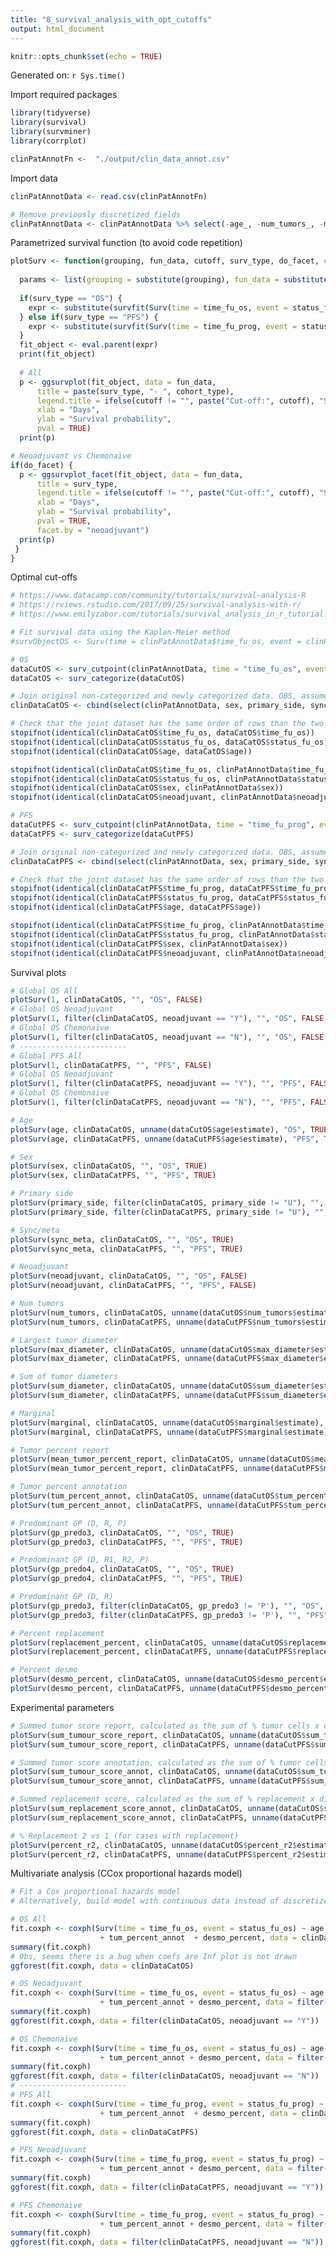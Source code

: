 ```yaml
---
title: "8_survival_analysis_with_opt_cutoffs"
output: html_document
---
```


```r
knitr::opts_chunk$set(echo = TRUE)
```

Generated on: `r Sys.time()`

Import required packages
```r
library(tidyverse)
library(survival)
library(survminer)
library(corrplot)
```

```r
clinPatAnnotFn <-  "./output/clin_data_annot.csv"
```

Import data
```r
clinPatAnnotData <- read.csv(clinPatAnnotFn)

# Remove previously discretized fields
clinPatAnnotData <- clinPatAnnotData %>% select(-age_, -num_tumors_, -max_tum_diameter, -sum_tum_diameter, -marginal0, -marginal1, -marginal01, -tum_percent_report, -tum_score_report, -tum_percent_annot_, -tum_score_annot_, -replacement, -replacement_score, -desmo95, -desmo10050, -r2_group)
```

Parametrized survival function (to avoid code repetition)
```r
plotSurv <- function(grouping, fun_data, cutoff, surv_type, do_facet, cohort_type = "All") {
  
  params <- list(grouping = substitute(grouping), fun_data = substitute(fun_data))
  
  if(surv_type == "OS") {
    expr <- substitute(survfit(Surv(time = time_fu_os, event = status_fu_os,) ~ grouping, data = fun_data), params)
  } else if(surv_type == "PFS") {
    expr <- substitute(survfit(Surv(time = time_fu_prog, event = status_fu_prog,) ~ grouping, data = fun_data), params)
  }
  fit_object <- eval.parent(expr)
  print(fit_object)
  
  # All
  p <- ggsurvplot(fit_object, data = fun_data,
      title = paste(surv_type, "- ", cohort_type),
      legend.title = ifelse(cutoff != "", paste("Cut-off:", cutoff), "Strata"),
      xlab = "Days", 
      ylab = "Survival probability",
      pval = TRUE)  
  print(p)

# Neoadjuvant vs Chemonaïve
if(do_facet) {
  p <- ggsurvplot_facet(fit_object, data = fun_data, 
      title = surv_type,
      legend.title = ifelse(cutoff != "", paste("Cut-off:", cutoff), "Strata"),
      xlab = "Days", 
      ylab = "Survival probability",
      pval = TRUE, 
      facet.by = "neoadjuvant")  
  print(p)
 }
}
```

Optimal cut-offs
```r
# https://www.datacamp.com/community/tutorials/survival-analysis-R
# https://rviews.rstudio.com/2017/09/25/survival-analysis-with-r/
# https://www.emilyzabor.com/tutorials/survival_analysis_in_r_tutorial.html

# Fit survival data using the Kaplan-Meier method
#survObjectOS <- Surv(time = clinPatAnnotData$time_fu_os, event = clinPatAnnotData$status_fu_os) # OS

# OS
dataCutOS <- surv_cutpoint(clinPatAnnotData, time = "time_fu_os", event = "status_fu_os", variables = c("age", "num_tumors", "max_diameter", "sum_diameter", "marginal", "mean_tumor_percent_report", "sum_tumour_score_report", "replacement_percent", "desmo_percent", "percent_r2", "tum_percent_annot", "sum_tumour_score_annot", "sum_replacement_score_annot"), progressbar = FALSE)  
dataCatOS <- surv_categorize(dataCutOS)

# Join original non-categorized and newly categorized data. OBS, assumes same order of rows!!
clinDataCatOS <- cbind(select(clinPatAnnotData, sex, primary_side, sync_meta, neoadjuvant, gp_predo3, gp_predo4), dataCatOS)

# Check that the joint dataset has the same order of rows than the two original ones
stopifnot(identical(clinDataCatOS$time_fu_os, dataCatOS$time_fu_os))
stopifnot(identical(clinDataCatOS$status_fu_os, dataCatOS$status_fu_os))
stopifnot(identical(clinDataCatOS$age, dataCatOS$age))

stopifnot(identical(clinDataCatOS$time_fu_os, clinPatAnnotData$time_fu_os))
stopifnot(identical(clinDataCatOS$status_fu_os, clinPatAnnotData$status_fu_os))
stopifnot(identical(clinDataCatOS$sex, clinPatAnnotData$sex))
stopifnot(identical(clinDataCatOS$neoadjuvant, clinPatAnnotData$neoadjuvant))

# PFS
dataCutPFS <- surv_cutpoint(clinPatAnnotData, time = "time_fu_prog", event = "status_fu_prog", variables = c("age", "num_tumors", "max_diameter", "sum_diameter", "marginal", "mean_tumor_percent_report", "sum_tumour_score_report", "replacement_percent", "desmo_percent", "percent_r2", "tum_percent_annot", "sum_tumour_score_annot", "sum_replacement_score_annot"), progressbar = FALSE)  
dataCatPFS <- surv_categorize(dataCutPFS)

# Join original non-categorized and newly categorized data. OBS, assumes same order of rows!!
clinDataCatPFS <- cbind(select(clinPatAnnotData, sex, primary_side, sync_meta, neoadjuvant, gp_predo3, gp_predo4), dataCatPFS)

# Check that the joint dataset has the same order of rows than the two original ones
stopifnot(identical(clinDataCatPFS$time_fu_prog, dataCatPFS$time_fu_prog))
stopifnot(identical(clinDataCatPFS$status_fu_prog, dataCatPFS$status_fu_prog))
stopifnot(identical(clinDataCatPFS$age, dataCatPFS$age))

stopifnot(identical(clinDataCatPFS$time_fu_prog, clinPatAnnotData$time_fu_prog))
stopifnot(identical(clinDataCatPFS$status_fu_prog, clinPatAnnotData$status_fu_prog))
stopifnot(identical(clinDataCatPFS$sex, clinPatAnnotData$sex))
stopifnot(identical(clinDataCatPFS$neoadjuvant, clinPatAnnotData$neoadjuvant))
```

Survival plots
```r
# Global OS All
plotSurv(1, clinDataCatOS, "", "OS", FALSE)
# Global OS Neoadjuvant
plotSurv(1, filter(clinDataCatOS, neoadjuvant == "Y"), "", "OS", FALSE, "Neoadjuvant")
# Global OS Chemonaïve
plotSurv(1, filter(clinDataCatOS, neoadjuvant == "N"), "", "OS", FALSE, "Chemonaïve")
# ------------------------
# Global PFS All
plotSurv(1, clinDataCatPFS, "", "PFS", FALSE)
# Global OS Neoadjuvant
plotSurv(1, filter(clinDataCatPFS, neoadjuvant == "Y"), "", "PFS", FALSE, "Neoadjuvant")
# Global OS Chemonaïve
plotSurv(1, filter(clinDataCatPFS, neoadjuvant == "N"), "", "PFS", FALSE, "Chemonaïve")

# Age
plotSurv(age, clinDataCatOS, unname(dataCutOS$age$estimate), "OS", TRUE)
plotSurv(age, clinDataCatPFS, unname(dataCutPFS$age$estimate), "PFS", TRUE)

# Sex
plotSurv(sex, clinDataCatOS, "", "OS", TRUE)
plotSurv(sex, clinDataCatPFS, "", "PFS", TRUE)

# Primary side
plotSurv(primary_side, filter(clinDataCatOS, primary_side != "U"), "", "OS", TRUE)
plotSurv(primary_side, filter(clinDataCatPFS, primary_side != "U"), "", "PFS", TRUE)

# Sync/meta
plotSurv(sync_meta, clinDataCatOS, "", "OS", TRUE)
plotSurv(sync_meta, clinDataCatPFS, "", "PFS", TRUE)

# Neoadjuvant
plotSurv(neoadjuvant, clinDataCatOS, "", "OS", FALSE)
plotSurv(neoadjuvant, clinDataCatPFS, "", "PFS", FALSE)

# Num tumors
plotSurv(num_tumors, clinDataCatOS, unname(dataCutOS$num_tumors$estimate), "OS", TRUE)
plotSurv(num_tumors, clinDataCatPFS, unname(dataCutPFS$num_tumors$estimate), "PFS", TRUE)

# Largest tumor diameter
plotSurv(max_diameter, clinDataCatOS, unname(dataCutOS$max_diameter$estimate), "OS", TRUE)
plotSurv(max_diameter, clinDataCatPFS, unname(dataCutPFS$max_diameter$estimate), "PFS", TRUE)

# Sum of tumor diameters
plotSurv(sum_diameter, clinDataCatOS, unname(dataCutOS$sum_diameter$estimate), "OS", TRUE)
plotSurv(sum_diameter, clinDataCatPFS, unname(dataCutPFS$sum_diameter$estimate), "PFS", TRUE)

# Marginal
plotSurv(marginal, clinDataCatOS, unname(dataCutOS$marginal$estimate), "OS", TRUE)
plotSurv(marginal, clinDataCatPFS, unname(dataCutPFS$marginal$estimate), "PFS", TRUE)

# Tumor percent report
plotSurv(mean_tumor_percent_report, clinDataCatOS, unname(dataCutOS$mean_tumor_percent_report$estimate), "OS", TRUE)
plotSurv(mean_tumor_percent_report, clinDataCatPFS, unname(dataCutPFS$mean_tumor_percent_report$estimate), "PFS", TRUE)

# Tumor percent annotation
plotSurv(tum_percent_annot, clinDataCatOS, unname(dataCutOS$tum_percent_annot$estimate), "OS", TRUE)
plotSurv(tum_percent_annot, clinDataCatPFS, unname(dataCutPFS$tum_percent_annot$estimate), "PFS", TRUE)

# Predominant GP (D, R, P)
plotSurv(gp_predo3, clinDataCatOS, "", "OS", TRUE)
plotSurv(gp_predo3, clinDataCatPFS, "", "PFS", TRUE)

# Predominant GP (D, R1, R2, P)
plotSurv(gp_predo4, clinDataCatOS, "", "OS", TRUE)
plotSurv(gp_predo4, clinDataCatPFS, "", "PFS", TRUE)

# Predominant GP (D, R)
plotSurv(gp_predo3, filter(clinDataCatOS, gp_predo3 != 'P'), "", "OS", TRUE)
plotSurv(gp_predo3, filter(clinDataCatPFS, gp_predo3 != 'P'), "", "PFS", TRUE)

# Percent replacement
plotSurv(replacement_percent, clinDataCatOS, unname(dataCutOS$replacement_percent$estimate), "OS", TRUE)
plotSurv(replacement_percent, clinDataCatPFS, unname(dataCutPFS$replacement_percent$estimate), "PFS", TRUE)

# Percent desmo
plotSurv(desmo_percent, clinDataCatOS, unname(dataCutOS$desmo_percent$estimate), "OS", TRUE)
plotSurv(desmo_percent, clinDataCatPFS, unname(dataCutPFS$desmo_percent$estimate), "PFS", TRUE)
```

Experimental parameters
```r
# Summed tumor score report, calculated as the sum of % tumor cells x diameter
plotSurv(sum_tumour_score_report, clinDataCatOS, unname(dataCutOS$sum_tumour_score_report$estimate), "OS", TRUE)
plotSurv(sum_tumour_score_report, clinDataCatPFS, unname(dataCutPFS$sum_tumour_score_report$estimate), "PFS", TRUE)

# Summed tumor score annotation, calculated as the sum of % tumor cells x diameter
plotSurv(sum_tumour_score_annot, clinDataCatOS, unname(dataCutOS$sum_tumour_score_annot$estimate), "OS", TRUE)
plotSurv(sum_tumour_score_annot, clinDataCatPFS, unname(dataCutPFS$sum_tumour_score_annot$estimate), "PFS", TRUE)

# Summed replacement score, calculated as the sum of % replacement x diameter
plotSurv(sum_replacement_score_annot, clinDataCatOS, unname(dataCutOS$sum_replacement_score_annot$estimate), "OS", TRUE)
plotSurv(sum_replacement_score_annot, clinDataCatPFS, unname(dataCutPFS$sum_replacement_score_annot$estimate), "PFS", TRUE)

# % Replacement 2 vs 1 (for cases with replacement)
plotSurv(percent_r2, clinDataCatOS, unname(dataCutOS$percent_r2$estimate), "OS", TRUE)
plotSurv(percent_r2, clinDataCatPFS, unname(dataCutPFS$percent_r2$estimate), "PFS", TRUE)
```

Multivariate analysis (CCox proportional hazards model)
```r
# Fit a Cox proportional hazards model
# Alternatively, build model with continuous data instead of discretized

# OS All
fit.coxph <- coxph(Surv(time = time_fu_os, event = status_fu_os) ~ age + sex + primary_side + sync_meta + neoadjuvant + num_tumors + max_diameter + marginal +
                    + tum_percent_annot  + desmo_percent, data = clinDataCatOS)
summary(fit.coxph)
# Obs, seems there is a bug when coefs are Inf plot is not drawn
ggforest(fit.coxph, data = clinDataCatOS)

# OS Neoadjuvant
fit.coxph <- coxph(Surv(time = time_fu_os, event = status_fu_os) ~ age + sex + primary_side + sync_meta + num_tumors + max_diameter + marginal +
                    + tum_percent_annot + desmo_percent, data = filter(clinDataCatOS, neoadjuvant == "Y"))
summary(fit.coxph)
ggforest(fit.coxph, data = filter(clinDataCatOS, neoadjuvant == "Y"))

# OS Chemonaïve
fit.coxph <- coxph(Surv(time = time_fu_os, event = status_fu_os) ~ age + sex + primary_side + sync_meta + num_tumors + max_diameter + marginal +
                    + tum_percent_annot + desmo_percent, data = filter(clinDataCatOS, neoadjuvant == "N"))
summary(fit.coxph)
ggforest(fit.coxph, data = filter(clinDataCatOS, neoadjuvant == "N"))
# ------------------------
# PFS All
fit.coxph <- coxph(Surv(time = time_fu_prog, event = status_fu_prog) ~ age + sex + primary_side + sync_meta + neoadjuvant + num_tumors + max_diameter + marginal +
                    + tum_percent_annot  + desmo_percent, data = clinDataCatPFS)
summary(fit.coxph)
ggforest(fit.coxph, data = clinDataCatPFS)

# PFS Neoadjuvant
fit.coxph <- coxph(Surv(time = time_fu_prog, event = status_fu_prog) ~ age + sex + primary_side + sync_meta + num_tumors + max_diameter + marginal +
                    + tum_percent_annot + desmo_percent, data = filter(clinDataCatPFS, neoadjuvant == "Y"))
summary(fit.coxph)
ggforest(fit.coxph, data = filter(clinDataCatPFS, neoadjuvant == "Y"))

# PFS Chemonaïve
fit.coxph <- coxph(Surv(time = time_fu_prog, event = status_fu_prog) ~ age + sex + primary_side + sync_meta + num_tumors + max_diameter + marginal +
                    + tum_percent_annot + desmo_percent, data = filter(clinDataCatPFS, neoadjuvant == "N"))
summary(fit.coxph)
ggforest(fit.coxph, data = filter(clinDataCatPFS, neoadjuvant == "N"))
```

